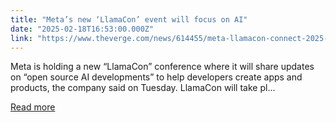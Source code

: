```yaml
---
title: "Meta’s new ‘LlamaCon’ event will focus on AI"
date: "2025-02-18T16:53:00.000Z"
link: "https://www.theverge.com/news/614455/meta-llamacon-connect-2025-date-announcement"
---
```


Meta is holding a new “LlamaCon” conference where it will share updates on “open source AI developments” to help developers create apps and products, the company said on Tuesday. LlamaCon will take pl...

[Read more](https://www.theverge.com/news/614455/meta-llamacon-connect-2025-date-announcement)
